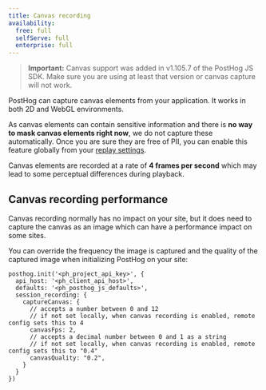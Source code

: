 ```yaml
---
title: Canvas recording
availability:
  free: full
  selfServe: full
  enterprise: full
---
```



> **Important:** Canvas support was added in v1.105.7 of the PostHog JS SDK. Make sure you are using at least that version or canvas capture will not work.

PostHog can capture canvas elements from your application. It works in both 2D and WebGL environments. 

As canvas elements can contain sensitive information and there is **no way to mask canvas elements right now**, we do not capture these automatically. Once you are sure they are free of PII, you can enable this feature globally from your [replay settings](https://us.posthog.com/settings/project-replay#replay).

Canvas elements are recorded at a rate of **4 frames per second** which may lead to some perceptual differences during playback.

<ProductScreenshot
    imageLight={ImgReplayCanvasLight} 
    alt="Enable canvas recording in your PostHog" 
    classes="rounded"
/>

## Canvas recording performance

Canvas recording normally has no impact on your site, but it does need to capture the canvas as an image which can have a performance impact on some sites.

You can override the frequency the image is captured and the quality of the captured image when initializing PostHog on your site:

```
posthog.init('<ph_project_api_key>', {
  api_host: '<ph_client_api_host>',
  defaults: '<ph_posthog_js_defaults>',
  session_recording: {
    captureCanvas: {
      // accepts a number between 0 and 12
      // if not set locally, when canvas recording is enabled, remote config sets this to 4
      canvasFps: 2,
      // accepts a decimal number between 0 and 1 as a string
      // if not set locally, when canvas recording is enabled, remote config sets this to "0.4"
      canvasQuality: "0.2",
    }
  }
})
```
